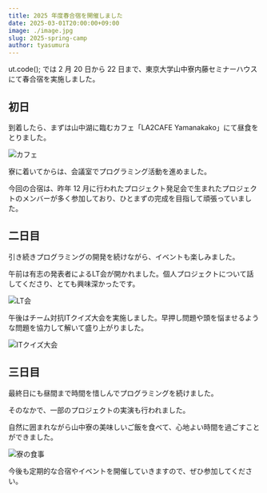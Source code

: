 ```yaml
---
title: 2025 年度春合宿を開催しました
date: 2025-03-01T20:00:00+09:00
image: ./image.jpg
slug: 2025-spring-camp
author: tyasumura
---
```


ut.code(); では 2 月 20 日から 22 日まで、東京大学山中寮内藤セミナーハウスにて春合宿を実施しました。

## 初日

到着したら、まずは山中湖に臨むカフェ「LA2CAFE Yamanakako」にて昼食をとりました。

![カフェ](./cafe.jpg)

寮に着いてからは、会議室でプログラミング活動を進めました。

今回の合宿は、昨年 12 月に行われたプロジェクト発足会で生まれたプロジェクトのメンバーが多く参加しており、ひとまずの完成を目指して頑張っていました。

## 二日目

引き続きプログラミングの開発を続けながら、イベントも楽しみました。

午前は有志の発表者によるLT会が開かれました。個人プロジェクトについて話してくださり、とても興味深かったです。

![LT会](./lt-event.jpg)

午後はチーム対抗ITクイズ大会を実施しました。早押し問題や頭を悩ませるような問題を協力して解いて盛り上がりました。

![ITクイズ大会](./it-quiz.jpg)

## 三日目

最終日にも昼間まで時間を惜しんでプログラミングを続けました。

そのなかで、一部のプロジェクトの実演も行われました。

自然に囲まれながら山中寮の美味しいご飯を食べて、心地よい時間を過ごすことができました。

![寮の食事](./dining-room.jpg)

今後も定期的な合宿やイベントを開催していきますので、ぜひ参加してください。
